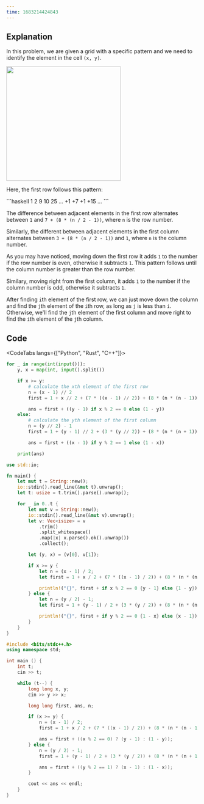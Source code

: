 ---
time: 1683214424843
---

## Explanation

In this problem, we are given a grid with a specific pattern and we need to identify the element in the cell `(x, y)`.

<img
  className="m-auto"
  width="300px"
  src="https://cses.fi/file/bba36f2601b99c7edc15865aa2a49e680a271075f30e86aa0e4e18d00a779c21"
/>

Here, the first row follows this pattern:

<div className="mt-2" />
```haskell 1 2 9 10 25 ... +1 +7 +1 +15 ... ```
<div className="mt-2" />

The difference between adjacent elements in the first row alternates between `1` and `7 + (8 * (n / 2 - 1))`, where `n` is the row number.

Similarly, the different between adjacent elements in the first column alternates between `3 + (8 * (n / 2 - 1))` and `1`, where `n` is the column number.

As you may have noticed, moving down the first row it adds `1` to the number if the row number is even, otherwise it subtracts `1`.
This pattern follows until the column number is greater than the row number.

Similary, moving right from the first column, it adds `1` to the number if the column number is odd, otherwise it subtracts `1`.

After finding `i`th element of the first row, we can just move down the column and find the `j`th element of the `i`th row, as long as `j` is less than `i`.
Otherwise, we'll find the `j`th element of the first column and move right to find the `i`th element of the `j`th column.

## Code

<CodeTabs langs={["Python", "Rust", "C++"]}>

```python
for _ in range(int(input())):
    y, x = map(int, input().split())

    if x >= y:
        # calculate the xth element of the first row
        n = (x - 1) // 2
        first = 1 + x // 2 + (7 * ((x - 1) // 2)) + (8 * (n * (n - 1)) // 2)

        ans = first + ((y - 1) if x % 2 == 0 else (1 - y))
    else:
        # calculate the yth element of the first column
        n = (y // 2) - 1
        first = 1 + (y - 1) // 2 + (3 * (y // 2)) + (8 * (n * (n + 1)) // 2)

        ans = first + ((x - 1) if y % 2 == 1 else (1 - x))

    print(ans)
```

```rust
use std::io;

fn main() {
    let mut t = String::new();
    io::stdin().read_line(&mut t).unwrap();
    let t: usize = t.trim().parse().unwrap();

    for _ in 0..t {
        let mut v = String::new();
        io::stdin().read_line(&mut v).unwrap();
        let v: Vec<isize> = v
            .trim()
            .split_whitespace()
            .map(|x| x.parse().ok().unwrap())
            .collect();

        let (y, x) = (v[0], v[1]);

        if x >= y {
            let n = (x - 1) / 2;
            let first = 1 + x / 2 + (7 * ((x - 1) / 2)) + (8 * (n * (n - 1)) / 2);

            println!("{}", first + if x % 2 == 0 {y - 1} else {1 - y})
        } else {
            let n = (y / 2) - 1;
            let first = 1 + (y - 1) / 2 + (3 * (y / 2)) + (8 * (n * (n + 1)) / 2);

            println!("{}", first + if y % 2 == 0 {1 - x} else {x - 1})
        }
    }
}
```

```cpp
#include <bits/stdc++.h>
using namespace std;

int main () {
    int t;
    cin >> t;

    while (t--) {
        long long x, y;
        cin >> y >> x;

        long long first, ans, n;

        if (x >= y) {
            n = (x - 1) / 2;
            first = 1 + x / 2 + (7 * ((x - 1) / 2)) + (8 * (n * (n - 1)) / 2);

            ans = first + ((x % 2 == 0) ? (y - 1) : (1 - y));
        } else {
            n = (y / 2) - 1;
            first = 1 + (y - 1) / 2 + (3 * (y / 2)) + (8 * (n * (n + 1)) / 2);

            ans = first + ((y % 2 == 1) ? (x - 1) : (1 - x));
        }

        cout << ans << endl;
    }
}
```

</CodeTabs>
